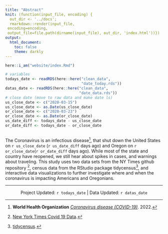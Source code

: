 ```yaml
---
title: "Abstract"
knit: (function(input_file, encoding) {
  out_dir <- '../docs';
  rmarkdown::render(input_file,
 encoding=encoding,
 output_file=file.path(dirname(input_file), out_dir, 'index.html'))})
output:
  html_document:
    toc: false
    theme: darkly
---
```


```r
here::i_am("website/index.Rmd")
```

```r
# variables
todays_date <- readRDS(here::here("clean_data",
                                  "date_today.rds"))
datas_date <- readRDS(here::here("clean_data",
                                 "date_data.rds"))
# close date (move to raw data and make date ls)
us_close_date <- c("2020-03-15")
us_close_date <- as.Date(us_close_date)
or_close_date <- c("2020-03-23")
or_close_date <- as.Date(or_close_date)
us_date_diff <- todays_date - us_close_date
or_date_diff <- todays_date - or_close_date



```

The Coronavirus is an infectious disease^[**World Health Organization**  [_Coronavirus disease (COVID-19)_](https://www.who.int/health-topics/coronavirus#tab=tab_1). 2022.], that shut down the United States on `r us_close_date` (`r us_date_diff` days ago) and Oregon on `r or_close_date`(`r or_date_diff` days ago). While most of the state and country have reopened, we still hear about spikes in cases, and warnings about traveling. This study uses two data sets from the NY Times github repository  ^[[New York Times Covid 19 Data](https://github.com/nytimes/covid-19-data).], census data from the RStudio package tidycensus^[[tidycensus](https://walker-data.com/tidycensus/).], and interactive data visualizations to further investigate where and when the coronavirus is impacting Americans and Oregonians. 

---

<center>

Project Updated: `r todays_date`    |   Data Updated: `r datas_date` 

</center>
